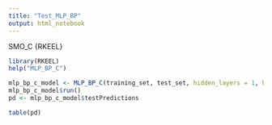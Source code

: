 ```yaml
---
title: "Test_MLP_BP"
output: html_notebook
---
```


SMO_C {RKEEL}
```r
library(RKEEL)
help("MLP_BP_C")
```

```r
mlp_bp_c_model <- MLP_BP_C(training_set, test_set, hidden_layers = 1, hidden_nodes = 41)
mlp_bp_c_model$run()
pd <- mlp_bp_c_model$testPredictions
```

```r
table(pd)
```